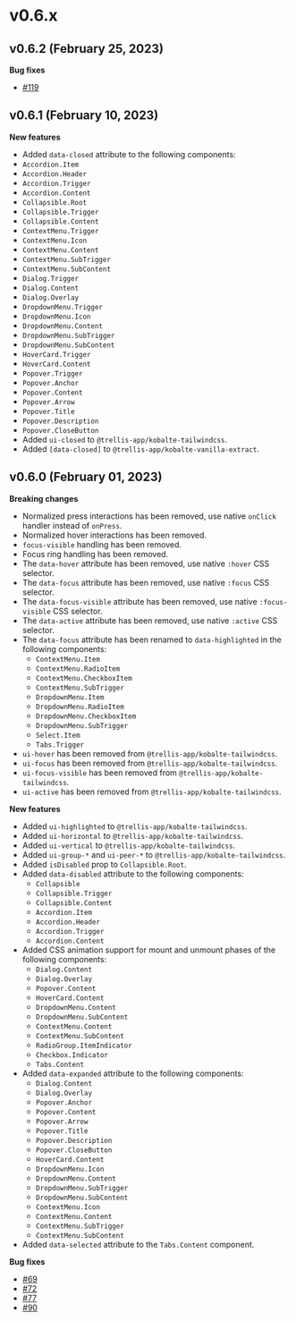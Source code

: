 # v0.6.x

## v0.6.2 (February 25, 2023)

**Bug fixes**

- [#119](https://github.com/kobaltedev/kobalte/issues/119)

## v0.6.1 (February 10, 2023)

**New features**

- Added `data-closed` attribute to the following components:
- `Accordion.Item`
- `Accordion.Header`
- `Accordion.Trigger`
- `Accordion.Content`
- `Collapsible.Root`
- `Collapsible.Trigger`
- `Collapsible.Content`
- `ContextMenu.Trigger`
- `ContextMenu.Icon`
- `ContextMenu.Content`
- `ContextMenu.SubTrigger`
- `ContextMenu.SubContent`
- `Dialog.Trigger`
- `Dialog.Content`
- `Dialog.Overlay`
- `DropdownMenu.Trigger`
- `DropdownMenu.Icon`
- `DropdownMenu.Content`
- `DropdownMenu.SubTrigger`
- `DropdownMenu.SubContent`
- `HoverCard.Trigger`
- `HoverCard.Content`
- `Popover.Trigger`
- `Popover.Anchor`
- `Popover.Content`
- `Popover.Arrow`
- `Popover.Title`
- `Popover.Description`
- `Popover.CloseButton`
- Added `ui-closed` to `@trellis-app/kobalte-tailwindcss`.
- Added `[data-closed]` to `@trellis-app/kobalte-vanilla-extract`.

## v0.6.0 (February 01, 2023)

**Breaking changes**

- Normalized press interactions has been removed, use native `onClick` handler instead of `onPress`.
- Normalized hover interactions has been removed.
- `focus-visible` handling has been removed.
- Focus ring handling has been removed.
- The `data-hover` attribute has been removed, use native `:hover` CSS selector.
- The `data-focus` attribute has been removed, use native `:focus` CSS selector.
- The `data-focus-visible` attribute has been removed, use native `:focus-visible` CSS selector.
- The `data-active` attribute has been removed, use native `:active` CSS selector.
- The `data-focus` attribute has been renamed to `data-highlighted` in the following components:
  - `ContextMenu.Item`
  - `ContextMenu.RadioItem`
  - `ContextMenu.CheckboxItem`
  - `ContextMenu.SubTrigger`
  - `DropdownMenu.Item`
  - `DropdownMenu.RadioItem`
  - `DropdownMenu.CheckboxItem`
  - `DropdownMenu.SubTrigger`
  - `Select.Item`
  - `Tabs.Trigger`
- `ui-hover` has been removed from `@trellis-app/kobalte-tailwindcss`.
- `ui-focus` has been removed from `@trellis-app/kobalte-tailwindcss`.
- `ui-focus-visible` has been removed from `@trellis-app/kobalte-tailwindcss`.
- `ui-active` has been removed from `@trellis-app/kobalte-tailwindcss`.

**New features**

- Added `ui-highlighted` to `@trellis-app/kobalte-tailwindcss`.
- Added `ui-horizontal` to `@trellis-app/kobalte-tailwindcss`.
- Added `ui-vertical` to `@trellis-app/kobalte-tailwindcss`.
- Added `ui-group-*` and `ui-peer-*` to `@trellis-app/kobalte-tailwindcss`.
- Added `isDisabled` prop to `Collapsible.Root`.
- Added `data-disabled` attribute to the following components:
  - `Collapsible`
  - `Collapsible.Trigger`
  - `Collapsible.Content`
  - `Accordion.Item`
  - `Accordion.Header`
  - `Accordion.Trigger`
  - `Accordion.Content`
- Added CSS animation support for mount and unmount phases of the following components:
  - `Dialog.Content`
  - `Dialog.Overlay`
  - `Popover.Content`
  - `HoverCard.Content`
  - `DropdownMenu.Content`
  - `DropdownMenu.SubContent`
  - `ContextMenu.Content`
  - `ContextMenu.SubContent`
  - `RadioGroup.ItemIndicator`
  - `Checkbox.Indicator`
  - `Tabs.Content`
- Added `data-expanded` attribute to the following components:
  - `Dialog.Content`
  - `Dialog.Overlay`
  - `Popover.Anchor`
  - `Popover.Content`
  - `Popover.Arrow`
  - `Popover.Title`
  - `Popover.Description`
  - `Popover.CloseButton`
  - `HoverCard.Content`
  - `DropdownMenu.Icon`
  - `DropdownMenu.Content`
  - `DropdownMenu.SubTrigger`
  - `DropdownMenu.SubContent`
  - `ContextMenu.Icon`
  - `ContextMenu.Content`
  - `ContextMenu.SubTrigger`
  - `ContextMenu.SubContent`
- Added `data-selected` attribute to the `Tabs.Content` component.

**Bug fixes**

- [#69](https://github.com/kobaltedev/kobalte/issues/69)
- [#72](https://github.com/kobaltedev/kobalte/issues/72)
- [#77](https://github.com/kobaltedev/kobalte/issues/77)
- [#90](https://github.com/kobaltedev/kobalte/issues/90)
